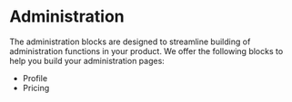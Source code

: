 
<Meta title="Blocks/Administration/Introduction" />

# Administration
The administration blocks are designed to streamline building of administration functions in your product.
We offer the following blocks to help you build your administration pages:

- Profile
- Pricing
